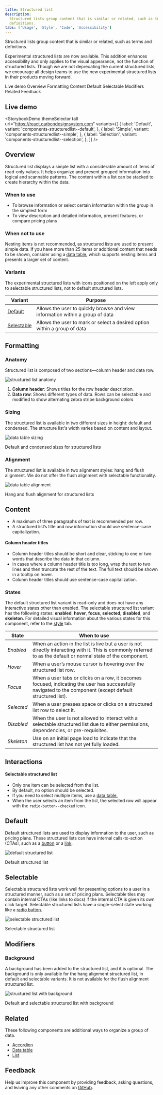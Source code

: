 ```yaml
---
title: Structured list
description:
  Structured lists group content that is similar or related, such as terms and
  definitions.
tabs: ['Usage', 'Style', 'Code', 'Accessibility']
---
```



<PageDescription>

Structured lists group content that is similar or related, such as terms and
definitions.

</PageDescription>

<InlineNotification>

Experimental structured lists are now available. This addition enhances
accessibility and only applies to the visual appearance, not the function of
structured lists. Though we are not deprecating the current structured lists, we
encourage all design teams to use the new experimental structured lists in their
products moving forward.

</InlineNotification>

<AnchorLinks>

<AnchorLink>Live demo</AnchorLink>
<AnchorLink>Overview</AnchorLink>
<AnchorLink>Formatting</AnchorLink>
<AnchorLink>Content</AnchorLink>
<AnchorLink>Default</AnchorLink>
<AnchorLink>Selectable</AnchorLink>
<AnchorLink>Modifiers</AnchorLink>
<AnchorLink>Related</AnchorLink>
<AnchorLink>Feedback</AnchorLink>

</AnchorLinks>

## Live demo

<StorybookDemo
  themeSelector
  tall
  url="https://react.carbondesignsystem.com"
  variants={[
    {
      label: 'Default',
      variant: 'components-structuredlist--default',
    },
    {
      label: 'Simple',
      variant: 'components-structuredlist--simple',
    },
    {
      label: 'Selection',
      variant: 'components-structuredlist--selection',
    },
  ]}
/>

<A11yStatus layout="cards" components="Structured list" />

## Overview

Structured list displays a simple list with a considerable amount of items of
read-only values. It helps organize and present grouped information into logical
and scannable patterns. The content within a list can be stacked to create
hierarchy within the data.

### When to use

- To browse information or select certain information within the group in the
  simplest form
- To view description and detailed information, present features, or compare
  pricing plans

### When not to use

Nesting items is not recommended, as structured lists are used to present simple
data. If you have more than 25 items or additional content that needs to be
shown, consider using a
[data table](https://www.carbondesignsystem.com/components/data-table/usage/),
which supports nesting items and presents a larger set of content.

### Variants

<InlineNotification>

The experimental structured lists with icons positioned on the left apply only
to selectable structured lists, not to default structured lists.

</InlineNotification>

| Variant                   | Purpose                                                                       |
| ------------------------- | ----------------------------------------------------------------------------- |
| [Default](#default)       | Allows the user to quickly browse and view information within a group of data |
| [Selectable](#selectable) | Allows the user to mark or select a desired option within a group of data     |

## Formatting

### Anatomy

Structured list is composed of two sections—column header and data row.

<Row>
<Column colLg={12}>

![structured list anatomy](images/structured-list-usage-1.png)

</Column>
</Row>

1. **Column header**: Shows titles for the row header description.
2. **Data row**: Shows different types of data. Rows can be selectable and
   modified to show alternating zebra stripe background colors

### Sizing

The structured list is available in two different sizes in height: default and
condensed. The structure list's width varies based on content and layout.

<Row>
<Column colLg={12}>

![data table sizing](images/structured-list-usage-2.png)

<Caption> Default and condensed sizes for structured lists </Caption>

</Column>
</Row>

### Alignment

The structured list is available in two alignment styles: hang and flush
alignment. We do not offer the flush alignment with selectable functionality.

<Row>
<Column colLg={12}>

![data table alignment](images/structured-list-usage-3.png)

<Caption> Hang and flush alignment for structured lists </Caption>

</Column>
</Row>

## Content

- A maximum of three paragraphs of text is recommended per row.
- A structured list’s title and row information should use sentence-case
  capitalization.

#### Column header titles

- Column header titles should be short and clear, sticking to one or two words
  that describe the data in that column.
- In cases where a column header title is too long, wrap the text to two lines
  and then truncate the rest of the text. The full text should be shown in a
  tooltip on hover.
- Column header titles should use sentence-case capitalization.

### States

The default structured list variant is read-only and does not have any
interactive states other than enabled. The selectable structured list variant
has the following states: **enabled**, **hover**, **focus**, **selected**,
**disabled**, and **skeleton**. For detailed visual information about the
various states for this component, refer to the
[style](/components/structured-list/style) tab.

| State      | When to use                                                                                                                                                      |
| ---------- | ---------------------------------------------------------------------------------------------------------------------------------------------------------------- |
| _Enabled_  | When an action in the list is live but a user is not directly interacting with it. This is commonly referred to as the default or normal state of the component. |
| _Hover_    | When a user’s mouse cursor is hovering over the structured list row.                                                                                             |
| _Focus_    | When a user tabs or clicks on a row, it becomes focused, indicating the user has successfully navigated to the component (except default structured list).       |
| _Selected_ | When a user presses space or clicks on a structured list row to select it.                                                                                       |
| _Disabled_ | When the user is not allowed to interact with a selectable structured list due to either permissions, dependencies, or pre-requisites.                           |
| _Skeleton_ | Use on an initial page load to indicate that the structured list has not yet fully loaded.                                                                       |

## Interactions

#### Selectable structured list

- Only one item can be selected from the list.
- By default, no option should be selected.
- If you need to select multiple items, use a
  [data table.](/components/data-table/usage)
- When the user selects an item from the list, the selected row will appear with
  the `radio-button--checked` icon.

## Default

Default structured lists are used to display information to the user, such as
pricing plans. These structured lists can have internal calls-to-action (CTAs),
such as a [button](/components/button/usage) or
a [link](/components/link/usage).

<Row>
<Column colLg={12}>

![default structured list](images/structured-list-usage-4.png)

<Caption> Default structured list </Caption>

</Column>
</Row>

## Selectable

Selectable structured lists work well for presenting options to a user in a
structured manner, such as a set of pricing plans. Selectable tiles may contain
internal CTAs (like links to docs) if the internal CTA is given its own click
target. Selectable structured lists have a single-select state working like
a [radio button](/components/radio-button/usage).

<Row>
<Column colLg={12}>

![selectable structured list](images/structured-list-usage-5.png)

<Caption> Selectable structured list </Caption>

</Column>
</Row>

## Modifiers

### Background

A background has been added to the structured list, and it is optional. The
background is only available for the hang alignment structured list, in default
and selectable variants. It is not available for the flush alignment structured
list.

<Row>
<Column colLg={12}>

![structured list with background](images/structured-list-usage-6.png)

<Caption> Default and selectable structured list with background </Caption>

</Column>
</Row>

## Related

These following components are additional ways to organize a group of data.

- [Accordion](https://www.carbondesignsystem.com/components/accordion/usage/)
- [Data table](https://www.carbondesignsystem.com/components/data-table/usage/)
- [List](https://www.carbondesignsystem.com/components/list/usage/)

## Feedback

Help us improve this component by providing feedback, asking questions, and
leaving any other comments on
[GitHub](https://github.com/carbon-design-system/carbon-website/issues/new?assignees=&labels=feedback&template=feedback.md).

